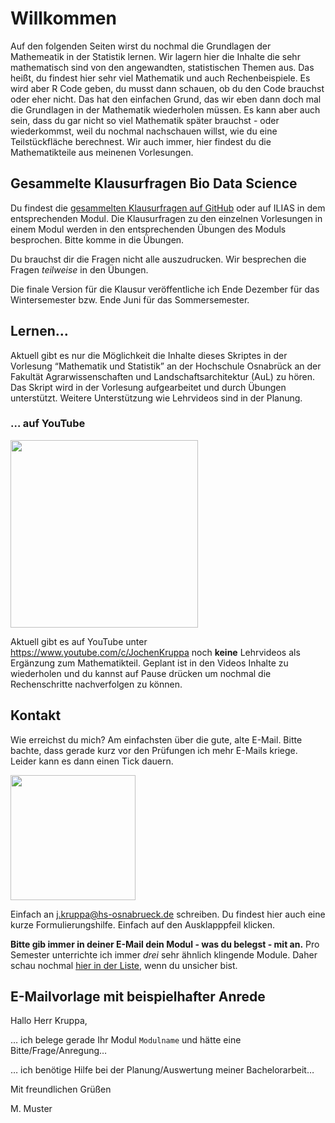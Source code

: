 # Willkommen {.unnumbered}

Auf den folgenden Seiten wirst du nochmal die Grundlagen der Mathemeatik in der Statistik lernen. Wir lagern hier die Inhalte die sehr mathematisch sind von den angewandten, statistischen Themen aus. Das heißt, du findest hier sehr viel Mathematik und auch Rechenbeispiele. Es wird aber R Code geben, du musst dann schauen, ob du den Code brauchst oder eher nicht. Das hat den einfachen Grund, das wir eben dann doch mal die Grundlagen in der Mathematik wiederholen müssen. Es kann aber auch sein, dass du gar nicht so viel Mathematik später brauchst - oder wiederkommst, weil du nochmal nachschauen willst, wie du eine Teilstückfläche berechnest. Wir auch immer, hier findest du die Mathematikteile aus meinenen Vorlesungen.

::: {.callout-caution collapse="true"}
## Gesammelte Klausurfragen Bio Data Science

Du findest die [gesammelten Klausurfragen auf GitHub](https://github.com/jkruppa/exam/blob/main/Gesammelte_Klausurfragen_Bio_Data_Science.pdf) oder auf ILIAS in dem entsprechenden Modul. Die Klausurfragen zu den einzelnen Vorlesungen in einem Modul werden in den entsprechenden Übungen des Moduls besprochen. Bitte komme in die Übungen.

Du brauchst dir die Fragen nicht alle auszudrucken. Wir besprechen die Fragen *teilweise* in den Übungen.

Die finale Version für die Klausur veröffentliche ich Ende Dezember für das Wintersemester bzw. Ende Juni für das Sommersemester.
:::

## Lernen...

Aktuell gibt es nur die Möglichkeit die Inhalte dieses Skriptes in der Vorlesung "Mathematik und Statistik" an der Hochschule Osnabrück an der Fakultät Agrarwissenschaften und Landschaftsarchitektur (AuL) zu hören. Das Skript wird in der Vorlesung aufgearbeitet und durch Übungen unterstützt. Weitere Unterstützung wie Lehrvideos sind in der Planung.

### ... auf YouTube

![](images/youtube.png){fig-align="center" width="300"}

Aktuell gibt es auf YouTube unter <https://www.youtube.com/c/JochenKruppa> noch **keine** Lehrvideos als Ergänzung zum Mathematikteil. Geplant ist in den Videos Inhalte zu wiederholen und du kannst auf Pause drücken um nochmal die Rechenschritte nachverfolgen zu können.

## Kontakt {#sec-contact-mail}

Wie erreichst du mich? Am einfachsten über die gute, alte E-Mail. Bitte bachte, dass gerade kurz vor den Prüfungen ich mehr E-Mails kriege. Leider kann es dann einen Tick dauern.

![](images/mail.png){fig-align="center" width="200"}

Einfach an [j.kruppa\@hs-osnabrueck.de](mailto:j.kruppa@hs-osnabrueck.de){.email} schreiben. Du findest hier auch eine kurze Formulierungshilfe. Einfach auf den Ausklapppfeil klicken.

**Bitte gib immer in deiner E-Mail dein Modul - was du belegst - mit an.** Pro Semester unterrichte ich immer *drei* sehr ähnlich klingende Module. Daher schau nochmal [hier in der Liste](#sec-vorlesungen-hs), wenn du unsicher bist.

::: {.callout-tip collapse="true"}
## E-Mailvorlage mit beispielhafter Anrede

Hallo Herr Kruppa,

... ich belege gerade Ihr Modul `Modulname` und hätte eine Bitte/Frage/Anregung...

... ich benötige Hilfe bei der Planung/Auswertung meiner Bachelorarbeit...

Mit freundlichen Grüßen

M. Muster
:::

